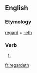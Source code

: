 ==English==

===Etymology===
[[regard]] + [[-eth]]

===Verb===
{{en-verb form}}

# {{en-archaic third-person singular of|regard}}

[[fr:regardeth]]